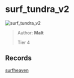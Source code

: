 
# surf_tundra_v2

![surf_tundra_v2](https://raw.githubusercontent.com/Sayt123/SurfMapPics/Maps-and-bonuses/csgo/surf_tundra_v2.jpg)

> Author: **Malt**
>
> Tier 4

## Records

[surfheaven](https://surfheaven.eu/map/surf_tundra_v2)
